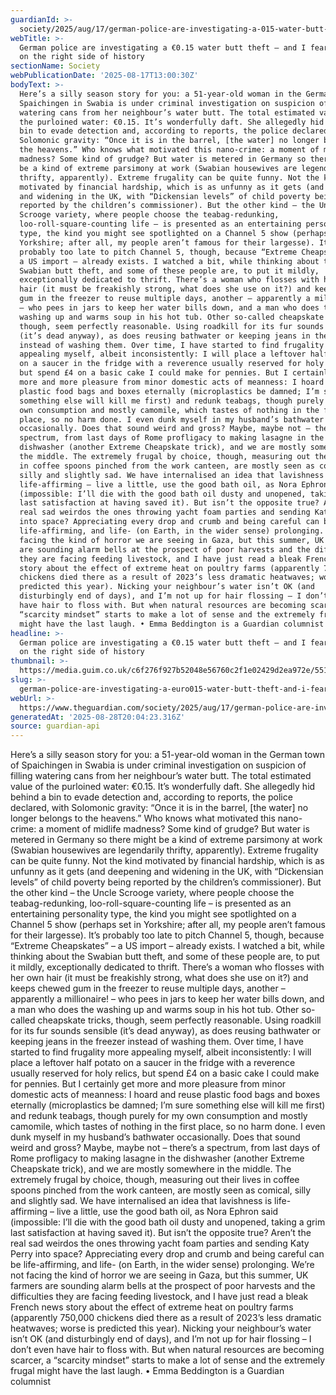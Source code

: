 ```yaml
---
guardianId: >-
  society/2025/aug/17/german-police-are-investigating-a-015-water-butt-theft-and-i-fear-theyre-on-the-right-side-of-history
webTitle: >-
  German police are investigating a €0.15 water butt theft – and I fear they’re
  on the right side of history
sectionName: Society
webPublicationDate: '2025-08-17T13:00:30Z'
bodyText: >-
  Here’s a silly season story for you: a 51-year-old woman in the German town of
  Spaichingen in Swabia is under criminal investigation on suspicion of filling
  watering cans from her neighbour’s water butt. The total estimated value of
  the purloined water: €0.15. It’s wonderfully daft. She allegedly hid behind a
  bin to evade detection and, according to reports, the police declared, with
  Solomonic gravity: “Once it is in the barrel, [the water] no longer belongs to
  the heavens.” Who knows what motivated this nano-crime: a moment of midlife
  madness? Some kind of grudge? But water is metered in Germany so there might
  be a kind of extreme parsimony at work (Swabian housewives are legendarily
  thrifty, apparently). Extreme frugality can be quite funny. Not the kind
  motivated by financial hardship, which is as unfunny as it gets (and deepening
  and widening in the UK, with “Dickensian levels” of child poverty being
  reported by the children’s commissioner). But the other kind – the Uncle
  Scrooge variety, where people choose the teabag-redunking,
  loo-roll-square-counting life – is presented as an entertaining personality
  type, the kind you might see spotlighted on a Channel 5 show (perhaps set in
  Yorkshire; after all, my people aren’t famous for their largesse). It’s
  probably too late to pitch Channel 5, though, because “Extreme Cheapskates” –
  a US import – already exists. I watched a bit, while thinking about the
  Swabian butt theft, and some of these people are, to put it mildly,
  exceptionally dedicated to thrift. There’s a woman who flosses with her own
  hair (it must be freakishly strong, what does she use on it?) and keeps chewed
  gum in the freezer to reuse multiple days, another – apparently a millionaire!
  – who pees in jars to keep her water bills down, and a man who does the
  washing up and warms soup in his hot tub. Other so-called cheapskate tricks,
  though, seem perfectly reasonable. Using roadkill for its fur sounds sensible
  (it’s dead anyway), as does reusing bathwater or keeping jeans in the freezer
  instead of washing them. Over time, I have started to find frugality more
  appealing myself, albeit inconsistently: I will place a leftover half potato
  on a saucer in the fridge with a reverence usually reserved for holy relics,
  but spend £4 on a basic cake I could make for pennies. But I certainly get
  more and more pleasure from minor domestic acts of meanness: I hoard and reuse
  plastic food bags and boxes eternally (microplastics be damned; I’m sure
  something else will kill me first) and redunk teabags, though purely for my
  own consumption and mostly camomile, which tastes of nothing in the first
  place, so no harm done. I even dunk myself in my husband’s bathwater
  occasionally. Does that sound weird and gross? Maybe, maybe not – there’s a
  spectrum, from last days of Rome profligacy to making lasagne in the
  dishwasher (another Extreme Cheapskate trick), and we are mostly somewhere in
  the middle. The extremely frugal by choice, though, measuring out their lives
  in coffee spoons pinched from the work canteen, are mostly seen as comical,
  silly and slightly sad. We have internalised an idea that lavishness is
  life-affirming – live a little, use the good bath oil, as Nora Ephron said
  (impossible: I’ll die with the good bath oil dusty and unopened, taking a grim
  last satisfaction at having saved it). But isn’t the opposite true? Aren’t the
  real sad weirdos the ones throwing yacht foam parties and sending Katy Perry
  into space? Appreciating every drop and crumb and being careful can be
  life-affirming, and life- (on Earth, in the wider sense) prolonging. We’re not
  facing the kind of horror we are seeing in Gaza, but this summer, UK farmers
  are sounding alarm bells at the prospect of poor harvests and the difficulties
  they are facing feeding livestock, and I have just read a bleak French news
  story about the effect of extreme heat on poultry farms (apparently 750,000
  chickens died there as a result of 2023’s less dramatic heatwaves; worse is
  predicted this year). Nicking your neighbour’s water isn’t OK (and
  disturbingly end of days), and I’m not up for hair flossing – I don’t even
  have hair to floss with. But when natural resources are becoming scarcer, a
  “scarcity mindset” starts to make a lot of sense and the extremely frugal
  might have the last laugh. • Emma Beddington is a Guardian columnist
headline: >-
  German police are investigating a €0.15 water butt theft – and I fear they’re
  on the right side of history
thumbnail: >-
  https://media.guim.co.uk/c6f276f927b52048e56760c2f1e02429d2ea972e/551_0_5077_4064/500.jpg
slug: >-
  german-police-are-investigating-a-euro015-water-butt-theft-and-i-fear-theyre-on-the-right-side-of-history
webUrl: >-
  https://www.theguardian.com/society/2025/aug/17/german-police-are-investigating-a-015-water-butt-theft-and-i-fear-theyre-on-the-right-side-of-history
generatedAt: '2025-08-28T20:04:23.316Z'
source: guardian-api
---
```

Here’s a silly season story for you: a 51-year-old woman in the German town of Spaichingen in Swabia is under criminal investigation on suspicion of filling watering cans from her neighbour’s water butt. The total estimated value of the purloined water: €0.15. It’s wonderfully daft. She allegedly hid behind a bin to evade detection and, according to reports, the police declared, with Solomonic gravity: “Once it is in the barrel, [the water] no longer belongs to the heavens.” Who knows what motivated this nano-crime: a moment of midlife madness? Some kind of grudge? But water is metered in Germany so there might be a kind of extreme parsimony at work (Swabian housewives are legendarily thrifty, apparently). Extreme frugality can be quite funny. Not the kind motivated by financial hardship, which is as unfunny as it gets (and deepening and widening in the UK, with “Dickensian levels” of child poverty being reported by the children’s commissioner). But the other kind – the Uncle Scrooge variety, where people choose the teabag-redunking, loo-roll-square-counting life – is presented as an entertaining personality type, the kind you might see spotlighted on a Channel 5 show (perhaps set in Yorkshire; after all, my people aren’t famous for their largesse). It’s probably too late to pitch Channel 5, though, because “Extreme Cheapskates” – a US import – already exists. I watched a bit, while thinking about the Swabian butt theft, and some of these people are, to put it mildly, exceptionally dedicated to thrift. There’s a woman who flosses with her own hair (it must be freakishly strong, what does she use on it?) and keeps chewed gum in the freezer to reuse multiple days, another – apparently a millionaire! – who pees in jars to keep her water bills down, and a man who does the washing up and warms soup in his hot tub. Other so-called cheapskate tricks, though, seem perfectly reasonable. Using roadkill for its fur sounds sensible (it’s dead anyway), as does reusing bathwater or keeping jeans in the freezer instead of washing them. Over time, I have started to find frugality more appealing myself, albeit inconsistently: I will place a leftover half potato on a saucer in the fridge with a reverence usually reserved for holy relics, but spend £4 on a basic cake I could make for pennies. But I certainly get more and more pleasure from minor domestic acts of meanness: I hoard and reuse plastic food bags and boxes eternally (microplastics be damned; I’m sure something else will kill me first) and redunk teabags, though purely for my own consumption and mostly camomile, which tastes of nothing in the first place, so no harm done. I even dunk myself in my husband’s bathwater occasionally. Does that sound weird and gross? Maybe, maybe not – there’s a spectrum, from last days of Rome profligacy to making lasagne in the dishwasher (another Extreme Cheapskate trick), and we are mostly somewhere in the middle. The extremely frugal by choice, though, measuring out their lives in coffee spoons pinched from the work canteen, are mostly seen as comical, silly and slightly sad. We have internalised an idea that lavishness is life-affirming – live a little, use the good bath oil, as Nora Ephron said (impossible: I’ll die with the good bath oil dusty and unopened, taking a grim last satisfaction at having saved it). But isn’t the opposite true? Aren’t the real sad weirdos the ones throwing yacht foam parties and sending Katy Perry into space? Appreciating every drop and crumb and being careful can be life-affirming, and life- (on Earth, in the wider sense) prolonging. We’re not facing the kind of horror we are seeing in Gaza, but this summer, UK farmers are sounding alarm bells at the prospect of poor harvests and the difficulties they are facing feeding livestock, and I have just read a bleak French news story about the effect of extreme heat on poultry farms (apparently 750,000 chickens died there as a result of 2023’s less dramatic heatwaves; worse is predicted this year). Nicking your neighbour’s water isn’t OK (and disturbingly end of days), and I’m not up for hair flossing – I don’t even have hair to floss with. But when natural resources are becoming scarcer, a “scarcity mindset” starts to make a lot of sense and the extremely frugal might have the last laugh. • Emma Beddington is a Guardian columnist
